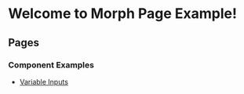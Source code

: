 
# Welcome to Morph Page Example!

## Pages

### Component Examples

- [Variable Inputs](/components-variable-inputs)